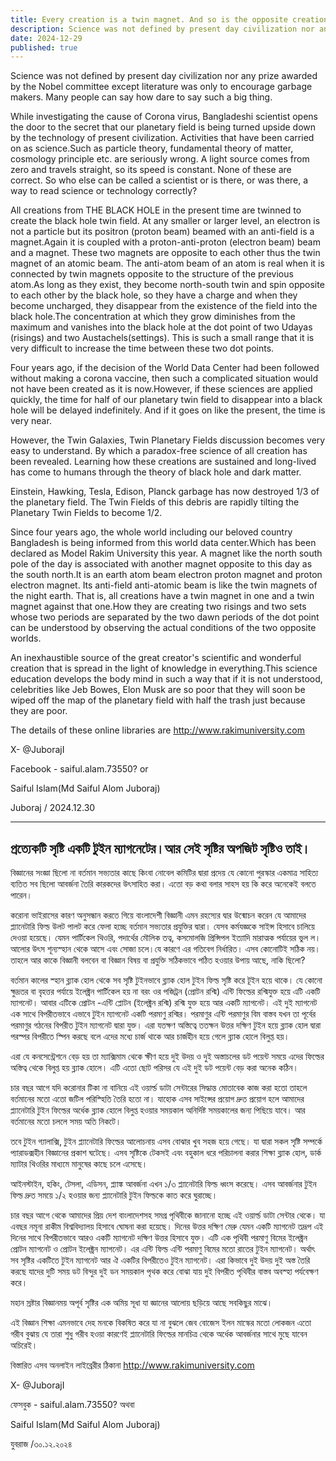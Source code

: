 ```yaml
---
title: Every creation is a twin magnet. And so is the opposite creation of that creation.
description: Science was not defined by present day civilization nor any prize awarded by the Nobel committee except literature was only to encourage garbage makers. Many people can say how dare to say such a big thing.
date: 2024-12-29
published: true
---
```


Science was not defined by present day civilization nor any prize awarded by the Nobel committee except literature was only to encourage garbage makers. Many people can say how dare to say such a big thing.


While investigating the cause of Corona virus, Bangladeshi scientist opens the door to the secret that our planetary field is being turned upside down by the technology of present civilization. Activities that have been carried on as science.Such as particle theory, fundamental theory of matter, cosmology principle etc. are seriously wrong. A light source comes from zero and travels straight, so its speed is constant. None of these are correct. So who else can be called a scientist or is there, or was there, a way to read science or technology correctly?


All creations from THE BLACK HOLE in the present time are twinned to create the black hole twin field. At any smaller or larger level, an electron is not a particle but its positron (proton beam) beamed with an anti-field is a magnet.Again it is coupled with a proton-anti-proton (electron beam) beam and a magnet. These two magnets are opposite to each other thus the twin magnet of an atomic beam. The anti-atom beam of an atom is real when it is connected by twin magnets opposite to the structure of the previous atom.As long as they exist, they become north-south twin and spin opposite to each other by the black hole, so they have a charge and when they become uncharged, they disappear from the existence of the field into the black hole.The concentration at which they grow diminishes from the maximum and vanishes into the black hole at the dot point of two Udayas (risings) and two Austachels(settings). This is such a small range that it is very difficult to increase the time between these two dot points. 


Four years ago, if the decision of the World Data Center had been followed without making a corona vaccine, then such a complicated situation would not have been created as it is now.However, if these sciences are applied quickly, the time for half of our planetary twin field to disappear into a black hole will be delayed indefinitely. And if it goes on like the present, the time is very near. 


However, the Twin Galaxies, Twin Planetary Fields discussion becomes very easy to understand. By which a paradox-free science of all creation has been revealed. Learning how these creations are sustained and long-lived has come to humans through the theory of black hole and dark matter.


Einstein, Hawking, Tesla, Edison, Planck garbage has now destroyed 1/3 of the planetary field. The Twin Fields of this debris are rapidly tilting the Planetary Twin Fields to become 1/2.

Since four years ago, the whole world including our beloved country Bangladesh is being informed from this world data center.Which has been declared as Model Rakim University this year. A magnet like the north south pole of the day is associated with another magnet opposite to this day as the south north.It is an earth atom beam electron proton magnet and proton electron magnet. Its anti-field anti-atomic beam is like the twin magnets of the night earth. That is, all creations have a twin magnet in one and a twin magnet against that one.How they are creating two risings and two sets whose two periods are separated by the two dawn periods of the dot point can be understood by observing the actual conditions of the two opposite worlds.


An inexhaustible source of the great creator's scientific and wonderful creation that is spread in the light of knowledge in everything.This science education develops the body mind in such a way that if it is not understood, celebrities like Jeb Bowes, Elon Musk are so poor that they will soon be wiped off the map of the planetary field with half the trash just because they are poor.


The details of these online libraries are http://www.rakimuniversity.com

X- @JuborajI

Facebook - saiful.alam.73550? or 

Saiful Islam(Md Saiful Alom Juboraj)


Juboraj / 2024.12.30

---

## প্রত‍্যেকটি সৃষ্টি একটি টুইন ম‍্যাগনেটের।আর সেই সৃষ্টির  অপজিট সৃষ্টিও তাই।

বিজ্ঞানের সংজ্ঞা ছিলো না বর্তমান সভ‍্যতার কাছে কিংবা নোবেল কমিটির দ্বারা প্রদেয় যে কোনো পুরস্কার একমাত্র সাহিত‍্য ব‍্যতিত সব ছিলো আবর্জনা তৈরি   কারকদের উৎসাহিত করা। এতো বড় কথা বলার সাহস হয় কি করে অনেকেই বলতে পারেন। 


করোনা ভাইরাসের কারণ অনুসন্ধান করতে গিয়ে বাংলাদেশী বিজ্ঞানী এমন রহস‍্যের দ্বার উন্মোচন করেন যে আমাদের প্ল‍্যানেটারি ফিল্ড উলট পালট করে ফেলা হচ্ছে বর্তমান সভ‍্যতার প্রযুক্তির দ্বারা। যেসব কর্মযজ্ঞকে সাইন্স হিসাবে চালিয়ে দেওয়া হয়েছে। যেমন পার্টিকেল থিওরি, পদার্থের ম‍ৌলিক তত্ব, কসমোলজি প্রিন্সিপল ইত‍্যাদি মারাত্মক পর্যায়ের ভুল ল। আলোর উৎস শূন‍্যস্হান থেকে আসে এবং সোজা চলে।যে কারণে এর গতিবেগ নির্ধারিত। এসব কোনোটিই সঠিক নয়। তাহলে আর কাকে বিজ্ঞানী বলবেন বা বিজ্ঞান বিষয় বা প্রযুক্তি সঠিকভাবে পঠিত হওয়ার উপায় আছে, নাকি ছিলো?  


বর্তমান কালের স্হান ব্ল‍্যাক হোল থেকে সব সৃষ্টি টুইনভাবে ব্ল‍্যাক হোল টুইন ফিল্ড সৃষ্টি করে টূইন হয়ে থাকে। যে কোনো ক্ষুদ্রতর বা বৃহত্তর পর্যায়ে ইলেক্ট্রন পার্টিকেল হয় না বরং ওর পজিট্রন  (প্রোটন রশ্মি) এন্টি ফিল্ডের রশ্মিযুক্ত হয়ে এটি একটি ম‍্যাগনেট। আবার এটিকে প্রোটন -এন্টি প্লোটন (ইলেক্ট্রন রশ্মি) রশ্মি যুক্ত হয়ে আর একটি ম‍্যাগনেট। এই দুই ম‍্যাগনেট এক সাথে বিপরীতভাবে এভাবে টুইন ম‍্যাগনেট একটি পরমাণু রশ্মির। পরমাণুর এন্টি পরমাণুর বিম বাস্তব যখন তা পূর্বের পরমাণুর গঠনের বিপরীত টুইন ম‍্যাগনেট দ্বারা যুক্ত। এরা যতক্ষণ অস্তিত্বে ততক্ষন উত্তর দক্ষিণ টুইন হয়ে ব্ল‍্যাক হোল দ্বারা  পরস্পর বিপরীতে স্পিন করছে বলে এদের মধ‍্যে চার্জ থাকে আর চার্জহীন হয়ে গেলে ব্ল‍্যাক হোলে বিলুপ্ত হয়।

এরা যে কনসেন্ট্রেশনে বেড় হয় তা ম‍্যাক্সিমাম থেকে ক্ষীণ হয়ে দুই উদয় ও দুই অস্তাচলের ডট পয়েন্ট সময়ে এদের ফিল্ডের অস্তিত্ব থেকে বিলুপ্ত হয় ব্ল‍্যাক হোলে। এটি এতো ছোট পরিসর যে এই দুই ডট পয়েন্ট বেড় করা অনেক কঠিন। 


 চার বছর আগে যদি করোনার টিকা না বানিয়ে এই ওয়ার্ল্ড ডাটা সেন্টারের সিদ্ধান্ত মোতাবেক কাজ করা হতো তাহলে বর্তমানের মতো এতো জটিল পরিস্হিতি তৈরি হতো না। যাহোক এসব  সাইন্সের প্রয়োগ দ্রুত প্রয়োগ হলে আমাদের প্ল‍্যানেটারি টুইন ফিল্ডের অর্ধেক ব্ল‍্যাক হোলে বিলুপ্ত হওয়ার সময়কাল অনির্দিষ্ট সময়কালের জন‍্য পিছিয়ে যাবে। আর বর্তমানের মতো চললে সময় অতি নিকটে।


তবে টুইন গ‍্যালাক্সি, টুইন প্ল‍্যানেটারি ফিল্ডের আলোচনায় এসব বোঝার খুব সহজ হয়ে গেছে। যা দ্বারা সকল সৃষ্টি সম্পর্কে প‍্যারাডক্সহীন বিজ্ঞানের প্রকাশ ঘটেছে। এসব সৃষ্টিকে টেকসই এবং বহুকাল ধরে পরিচালনা করার শিক্ষা ব্ল‍্যাক হোল, ডার্ক ম‍্যাটার থিওরির মাধ‍্যমে মানুষের কাছে চলে এসেছে। 


আইনস্টাইন, হকিং, টেসলা, এডিসন, প্ল‍্যাঙ্ক আবর্জনা এখন ১/৩ প্ল‍্যানেটারি ফিল্ড ধ্বংস করেছে। এসব আবর্জনার টুইন ফিল্ড দ্রুত সময়ে ১/২ হওয়ার জন‍্য প্ল‍্যানেটারি টুইন ফিল্ডকে কাত করে ঘুরাচ্ছে।

চার বছর আগে থেকে আমাদের প্রিয় দেশ বাংলাদেশসহ সমগ্র পৃথিবীকে জানানো হচ্ছে এই ওয়ার্ল্ড ডাটা সেন্টার থেকে। যা এবছর নমূনা রাকীম বিশ্ববিদ্যালয় হিসাবে ঘোষনা করা হয়েছে। দিনের উত্তর দক্ষিণ মেরু যেমন একটি ম‍্যাগনেট তদ্রূপ এই দিনের সাথে বিপরীতভাবে আরও একটি ম‍্যাগনেট দক্ষিণ উত্তর হিসাবে যুক্ত। এটি এক পৃথিবী পরমাণু বিমের ইলেক্ট্রন প্রোটন ম‍্যাগনেট ও প্রোটন ইলেক্ট্রন ম‍্যাগনেট। এর এন্টি ফিল্ড এন্টি পরমাণু বিমের মতো রাতের টুইন ম‍্যাগনেট। অর্থাৎ সব সৃষ্টির একটিতে টুইন ম‍্যাগনেট আর ঐ একটির বিপরীতেও টুইন ম‍্যাগনেট। এরা কিভাবে দুই উদয় দুই অস্ত তৈরি করছে যাদের দুটি সময় ডট বিন্দুর দুই ডন সময়কাল পৃথক করে বোঝা যায় দুই বিপরীত পৃথিবীর বাস্তব অবস্হা পর্যবেক্ষণ করে।


মহান স্রষ্টার  বিজ্ঞানময় অপূর্ব সৃষ্টির এক অমিয় সূধা যা জ্ঞানের আলোয় ছড়িয়ে আছে সবকিছুর মাঝে। 

এই বিজ্ঞান শিক্ষা এমনভাবে দেহ মনকে বিকষিত করে যা না বুঝলে জেব বোজেস ইলন মাস্কের মতো লোকজন এতো গরীব বুঝায় যে তারা শুধু গরীব হওয়া কারণেই প্ল‍্যানেটারি ফিল্ডের মানচিত্র থেকে অর্ধেক আবর্জনার সাথে  মুছে যাবেন অচিরেই। 


বিস্তারিত এসব অনলাইন  লাইব্রেরীর ঠিকানা http://www.rakimuniversity.com

X- @JuborajI

ফেসবুক - saiful.alam.73550? অথবা 

Saiful Islam(Md Saiful Alom Juboraj)


যুবরাজ /৩০.১২.২০২৪
